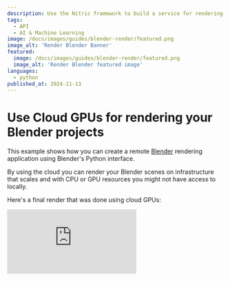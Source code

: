 ```yaml
---
description: Use the Nitric framework to build a service for rendering Blender scenes using cloud GPUs
tags:
  - API
  - AI & Machine Learning
image: /docs/images/guides/blender-render/featured.png
image_alt: 'Render Blender Banner'
featured:
  image: /docs/images/guides/blender-render/featured.png
  image_alt: 'Render Blender featured image'
languages:
  - python
published_at: 2024-11-13
---
```


# Use Cloud GPUs for rendering your Blender projects

This example shows how you can create a remote [Blender](https://www.blender.org/) rendering application using Blender's Python interface.

By using the cloud you can render your Blender scenes on infrastructure that scales and with CPU or GPU resources you might not have access to locally.

Here's a final render that was done using cloud GPUs:

<div>
  <div className="video-container">
    <iframe
      src="https://www.youtube-nocookie.com/embed/JoiAtMZ3HME"
      title="Nitric Logo Blender"
      frameBorder="0"
      allow="accelerometer; autoplay; clipboard-write; encrypted-media; gyroscope; picture-in-picture; web-share"
      allowFullScreen
    />
  </div>
</div>

## Prerequisites

This guide may require you have basic knowledge on how Blender works, and the access to or ability to create Blender scenes for testing.

- [UV](https://docs.astral.sh/uv/) - for dependency management
- The [Nitric CLI](/get-started/installation)
- An [AWS](https://aws.amazon.com) or [Google Cloud](https://cloud.google.com) account (_your choice_)
- [Blender](https://www.blender.org/download/) - for creating your Blender scenes

## Getting started

We'll start by creating a new Nitric project.

<Note>
  If you want to take a look at the finished code, it can be found
  [here](https://github.com/nitrictech/examples/tree/main/v1/blender-render).
</Note>

```bash
nitric new blender-rendering py-starter
```

We can then resolve our dependencies.

```bash
uv sync
```

We'll also add [bpy](https://docs.blender.org/api/current/info_overview.html#python-in-blender) as an optional dependency. By making it an optional dependency, we can choose to only install it for the containers that require it, reducing the size of the containers. `bpy` is the API that will interact with the Blender environment for setting up and rendering our scenes. The version of `bpy` should match the version of Blender you intend on using.

```bash
uv add bpy==4.2.0 --optional ml
```

We'll organize our project structure like so:

```text
+--common/
|  +-- __init__.py
|  +-- resources.py
+--batches/
|  +-- renderer.py
+--services/
|  +-- api.py
+-- blender.dockerfile
+-- blender.dockerignore
+--.gitignore
+--.python-version
+-- pyproject.toml
+-- python.dockerfile
+-- python.dockerignore
+-- nitric.yaml
+-- README.md
```

## Creating the resources

We'll start by creating a file to define our Nitric resources. For this project, we'll need an API, a batch job, and two buckets: one for the .blend files and another for the resulting renders. The API will interact with the buckets, while the batch job will handle the long-running render tasks.

```python title:common/resources.py
from nitric.resources import api, job, bucket

main_api = api("main")

renderer_job = job("render-image")

blend_bucket = bucket("blend-files")
rendered_bucket = bucket("rendered-bucket")
```

## Routes for our API

Now that we have defined resources, we can import our API and add some routes to access the buckets. Start by importing the resources and adding permissions to the resources.

```python title:services/api.py
import json

from nitric.application import Nitric
from nitric.context import HttpContext
from nitric.resources import BucketNotificationContext

from common.resources import rendered_bucket, main_api, blend_bucket, renderer_job

readable_rendered_bucket = rendered_bucket.allow("read")
readable_writeable_blend_bucket = blend_bucket.allow("write", "read")
submittable_renderer_job = renderer_job.allow("submit")

Nitric.run()
```

We'll then write a route for getting a file from the rendered bucket. These will get a signed download url and redirect the user to this url for downloading the content.

```python title:services/api.py
# !collapse(1:11) collapsed
import json

from nitric.application import Nitric
from nitric.context import HttpContext
from nitric.resources import BucketNotificationContext

from common.resources import rendered_bucket, main_api, blend_bucket, renderer_job

readable_rendered_bucket = rendered_bucket.allow("read")
readable_writeable_blend_bucket = blend_bucket.allow("write", "read")
submittable_renderer_job = renderer_job.allow("submit")

@main_api.get("/render/:file")
async def get_image(ctx: HttpContext):
  file_name = ctx.req.params['file']

  download_url = await readable_writeable_blend_bucket.file(file_name).download_url(3600)

  ctx.res.headers["Location"] = download_url
  ctx.res.status = 303

  return ctx

Nitric.run()
```

The final route will be for adding a `.blend` file for rendering as well as the render settings for the scene. This will add the contents of the request to a file in the blend bucket by redirecting the request to the upload URL after adding the metadata to the bucket.

```python title:services/api.py
# !collapse(1:22) collapsed
import json

from nitric.application import Nitric
from nitric.context import HttpContext
from nitric.resources import BucketNotificationContext

from common.resources import rendered_bucket, main_api, blend_bucket, renderer_job

readable_rendered_bucket = rendered_bucket.allow("read")
readable_writeable_blend_bucket = blend_bucket.allow("write", "read")
submittable_renderer_job = renderer_job.allow("submit")

@main_api.get("/render/:file")
async def get_render(ctx: HttpContext):
  file_name = ctx.req.params['file']

  download_url = await readable_writeable_blend_bucket.file(file_name).download_url(3600)

  ctx.res.headers["Location"] = download_url
  ctx.res.status = 303

  return ctx

@main_api.put("/:blend")
async def write_render(ctx: HttpContext):
  blend_scene_key = ctx.req.params["blend"]

  # Write the blend scene rendering settings
  raw_metadata = {
    "file_format": str(ctx.req.query.get('file_format', ['PNG'])[0]),
    "fps": int(ctx.req.query.get('fps', [0])[0]),
    "device": str(ctx.req.query.get('device', ['GPU'])[0]),
    "engine": str(ctx.req.query.get('engine', ['CYCLES'])[0]),
    "animate": bool(ctx.req.query.get('animate', [False])[0]),
  }
  metadata = bytes(json.dumps(raw_metadata), encoding="utf-8")

  await readable_writeable_blend_bucket.file(f"metadata-{blend_scene_key}.json").write(metadata)

  # Write the blend scene to the bucket using an upload URL
  blend_upload_url = await readable_writeable_blend_bucket.file(f"blend-{blend_scene_key}.blend").upload_url()

  ctx.res.headers["Location"] = blend_upload_url
  ctx.res.status = 307

  return ctx

Nitric.run()
```

We will add a storage listener which will be triggered by files being added to the `blend_bucket`. This is so we can trigger the rendering job when the rendering metadata and the `.blend` file are added to the bucket. By making this start from the listener instead of the API, we can set up workflows where rendering could be triggered from adding files to buckets manually.

```python
# !collapse(1:46) collapsed
import json

from nitric.application import Nitric
from nitric.context import HttpContext
from nitric.resources import BucketNotificationContext

from common.resources import rendered_bucket, main_api, blend_bucket, renderer_job

readable_rendered_bucket = rendered_bucket.allow("read")
readable_writeable_blend_bucket = blend_bucket.allow("write", "read")
submittable_renderer_job = renderer_job.allow("submit")

@main_api.get("/render/:file")
async def get_render(ctx: HttpContext):
  file_name = ctx.req.params['file']

  download_url = await readable_writeable_blend_bucket.file(file_name).download_url(3600)

  ctx.res.headers["Location"] = download_url
  ctx.res.status = 303

  return ctx

@main_api.put("/:blend")
async def write_render(ctx: HttpContext):
  blend_scene_key = ctx.req.params["blend"]

  # Write the blend scene rendering settings
  raw_metadata = {
    "file_format": str(ctx.req.query.get('file_format', ['PNG'])[0]),
    "fps": int(ctx.req.query.get('fps', [0])[0]),
    "device": str(ctx.req.query.get('device', ['GPU'])[0]),
    "engine": str(ctx.req.query.get('engine', ['CYCLES'])[0]),
    "animate": bool(ctx.req.query.get('animate', [False])[0]),
  }
  metadata = bytes(json.dumps(raw_metadata), encoding="utf-8")

  await readable_writeable_blend_bucket.file(f"metadata-{blend_scene_key}.json").write(metadata)

  # Write the blend scene to the bucket using an upload URL
  blend_upload_url = await readable_writeable_blend_bucket.file(f"blend-{blend_scene_key}.blend").upload_url()

  ctx.res.headers["Location"] = blend_upload_url
  ctx.res.status = 307

  return ctx

@blend_bucket.on("write", "blend-")
async def on_written_image(ctx: BucketNotificationContext):
  key_without_extension = ctx.req.key.split(".")[0][6:]

  await submittable_renderer_job.submit(
    {
      "key": key_without_extension,
    }
  )

  return ctx

Nitric.run()
```

## Using bpy for scripted blender rendering

Start by adding our imports and the resources we defined earlier.

```python title:batches/renderer.py
import os.path
import json
import glob

from nitric.context import JobContext
from nitric.application import Nitric
from common.resources import rendered_bucket, renderer_job, blend_bucket

readable_blend_bucket = blend_bucket.allow("read")
writeable_rendered_bucket = rendered_bucket.allow("write")

@renderer_job(cpus=1, memory=1024, gpus=0)
async def render_image(ctx: JobContext):
  return ctx
```

Next, we'll add functionality to render the scene based on the file that is sent in the job context. Start by pointing `bpy` to the blender binary.

```python title:batches/renderer.py
# !collapse(1:10) collapsed
import os.path
import json
import glob

from nitric.context import JobContext
from nitric.application import Nitric
from common.resources import rendered_bucket, renderer_job, blend_bucket

readable_blend_bucket = blend_bucket.allow("read")
writeable_rendered_bucket = rendered_bucket.allow("write")

@renderer_job(cpus=1, memory=1024, gpus=0)
async def render_image(ctx: JobContext):
  import bpy

  blend_key = ctx.req.data["key"]

  # Register the blender binary
  blender_bin = "blender"

  if os.path.isfile(blender_bin):
    bpy.app.binary_path = blender_bin
  else:
    ctx.res.success = False
    return ctx

  return ctx

Nitric.run()
```

Next, we'll read the blend file from the bucket that matches the key sent in the context and write it to a file accessible by the blender renderer. The line `bpy.ops.wm.open_mainfile(filepath="input")` will set the input scene for the renderer.

```python title:batches/renderer.py
# !collapse(1:10) collapsed
import os.path
import json
import glob

from nitric.context import JobContext
from nitric.application import Nitric
from common.resources import rendered_bucket, renderer_job, blend_bucket

readable_blend_bucket = blend_bucket.allow("read")
writeable_rendered_bucket = rendered_bucket.allow("write")

@renderer_job(cpus=1, memory=1024, gpus=0)
# !collapse(1:14) collapsed
async def render_image(ctx: JobContext):
  import bpy

  blend_key = ctx.req.data["key"]

  # Register the blender binary
  blender_bin = "blender"

  if os.path.isfile(blender_bin):
    bpy.app.binary_path = blender_bin
  else:
    ctx.res.success = False
    return ctx

  # load the file from a bucket to a local file
  blend_file = await readable_blend_bucket.file(f"blend-{blend_key}.blend").read()

  with open("input", "wb") as f:
    f.write(blend_file)

  bpy.ops.wm.open_mainfile(filepath="input")

  return ctx


Nitric.run()
```

We'll then set the settings for the render engine based on the metadata that was added to the bucket.

```python title:batches/renderer.py
# !collapse(1:10) collapsed
import os.path
import json
import glob

from nitric.context import JobContext
from nitric.application import Nitric
from common.resources import rendered_bucket, renderer_job, blend_bucket

readable_blend_bucket = blend_bucket.allow("read")
writeable_rendered_bucket = rendered_bucket.allow("write")

@renderer_job(cpus=1, memory=1024, gpus=0)
# !collapse(1:22) collapsed
async def render_image(ctx: JobContext):
  import bpy

  blend_key = ctx.req.data["key"]

  # Register the blender binary
  blender_bin = "blender"

  if os.path.isfile(blender_bin):
    bpy.app.binary_path = blender_bin
  else:
    ctx.res.success = False
    return ctx

  # load the file from a bucket to a local file
  blend_file = await readable_blend_bucket.file(f"blend-{blend_key}.blend").read()

  with open("input", "wb") as f:
    f.write(blend_file)

  bpy.ops.wm.open_mainfile(filepath="input")

  raw_metadata = await readable_blend_bucket.file(f"{blend_key}.metadata.json").read()

  metadata = json.loads(raw_metadata)

  bpy.context.scene.render.filepath = blend_key
  bpy.context.scene.render.engine = metadata.get('engine')
  bpy.context.scene.cycles.device = metadata.get('device')
  bpy.context.scene.render.image_settings.file_format = metadata.get('file_format')
  bpy.context.scene.render.fps = metadata.get('fps')

  return ctx


Nitric.run()
```

The next step, is rendering depending on whether the requested scene needs to be animated or not.

```python title:batches/renderer.py
# !collapse(1:10) collapsed
import os.path
import json
import glob

from nitric.context import JobContext
from nitric.application import Nitric
from common.resources import rendered_bucket, renderer_job, blend_bucket

readable_blend_bucket = blend_bucket.allow("read")
writeable_rendered_bucket = rendered_bucket.allow("write")

@renderer_job(cpus=1, memory=1024, gpus=0)
# !collapse(1:32) collapsed
async def render_image(ctx: JobContext):
  import bpy

  blend_key = ctx.req.data["key"]

  # Register the blender binary
  blender_bin = "blender"

  if os.path.isfile(blender_bin):
    bpy.app.binary_path = blender_bin
  else:
    ctx.res.success = False
    return ctx

  # load the file from a bucket to a local file
  blend_file = await readable_blend_bucket.file(f"blend-{blend_key}.blend").read()

  with open("input", "wb") as f:
    f.write(blend_file)

  bpy.ops.wm.open_mainfile(filepath="input")

  raw_metadata = await readable_blend_bucket.file(f"{blend_key}.metadata.json").read()

  metadata = json.loads(raw_metadata)

  bpy.context.scene.render.filepath = blend_key
  bpy.context.scene.render.engine = metadata.get('engine')
  bpy.context.scene.cycles.device = metadata.get('device')
  bpy.context.scene.render.image_settings.file_format = metadata.get('file_format')
  bpy.context.scene.render.fps = metadata.get('fps')

  if metadata.get('animate'):
    bpy.ops.render.render(animation=True)
  else:
    bpy.ops.render.render(write_still=True)

  return ctx


Nitric.run()
```

With the rendering complete, we'll read the contents of the outputted render and add it to the bucket. We use a glob pattern to find the outputted file using the blend file key as the prefix.

```python title:batches/renderer.py
# !collapse(1:10) collapsed
import os.path
import json
import glob

from nitric.context import JobContext
from nitric.application import Nitric
from common.resources import rendered_bucket, renderer_job, blend_bucket

readable_blend_bucket = blend_bucket.allow("read")
writeable_rendered_bucket = rendered_bucket.allow("write")

@renderer_job(cpus=1, memory=1024, gpus=0)
# !collapse(1:37) collapsed
async def render_image(ctx: JobContext):
  import bpy

  blend_key = ctx.req.data["key"]

  # Register the blender binary
  blender_bin = "blender"

  if os.path.isfile(blender_bin):
    bpy.app.binary_path = blender_bin
  else:
    ctx.res.success = False
    return ctx

  # load the file from a bucket to a local file
  blend_file = await readable_blend_bucket.file(f"blend-{blend_key}.blend").read()

  with open("input", "wb") as f:
    f.write(blend_file)

  bpy.ops.wm.open_mainfile(filepath="input")

  raw_metadata = await readable_blend_bucket.file(f"{blend_key}.metadata.json").read()

  metadata = json.loads(raw_metadata)

  bpy.context.scene.render.filepath = blend_key
  bpy.context.scene.render.engine = metadata.get('engine')
  bpy.context.scene.cycles.device = metadata.get('device')
  bpy.context.scene.render.image_settings.file_format = metadata.get('file_format')
  bpy.context.scene.render.fps = metadata.get('fps')

  if metadata.get('animate'):
    bpy.ops.render.render(animation=True)
  else:
    bpy.ops.render.render(write_still=True)

  file_name = glob.glob(f"{blend_key}*")[0]
  with open(file_name, "rb") as f:
    image_bytes = f.read()

    await writeable_rendered_bucket.file(file_name).write(image_bytes)

  return ctx


Nitric.run()
```

## Creating GPU enabled dockerfiles

With our code complete, we can write a dockerfile that our batch job will run in. Start with the base image that copies our application code and resolves the dependencies using `uv`.

```dockerfile title:blender.dockerfile
FROM ghcr.io/astral-sh/uv:python3.11-bookworm AS builder

ARG HANDLER
ENV HANDLER=${HANDLER}

ENV UV_COMPILE_BYTECODE=1 UV_LINK_MODE=copy PYTHONPATH=.

WORKDIR /app

RUN --mount=type=cache,target=/root/.cache/uv \
  --mount=type=bind,source=uv.lock,target=uv.lock \
  --mount=type=bind,source=pyproject.toml,target=pyproject.toml \
  uv sync --frozen -v --no-install-project --extra ml --no-dev --no-python-downloads

COPY . /app

RUN --mount=type=cache,target=/root/.cache/uv \
  uv sync --frozen -v --no-dev --extra ml --no-python-downloads
```

The next stage is another image with the base image of `nvidia/cuda` which will enable CUDA support with the render engine. We'll set some environment variables to enable GPU use and download some apt dependencies that blender requires.

```dockerfile title:blender.dockerfile
# !collapse(1:18) collapsed
FROM ghcr.io/astral-sh/uv:python3.11-bookworm AS builder

ARG HANDLER
ENV HANDLER=${HANDLER}

ENV UV_COMPILE_BYTECODE=1 UV_LINK_MODE=copy PYTHONPATH=.

WORKDIR /app

RUN --mount=type=cache,target=/root/.cache/uv \
  --mount=type=bind,source=uv.lock,target=uv.lock \
  --mount=type=bind,source=pyproject.toml,target=pyproject.toml \
  uv sync --frozen -v --no-install-project --extra ml --no-dev --no-python-downloads

COPY . /app

RUN --mount=type=cache,target=/root/.cache/uv \
  uv sync --frozen -v --no-dev --extra ml --no-python-downloads

FROM nvidia/cuda:12.6.2-cudnn-runtime-ubuntu24.04

ENV NVIDIA_DRIVER_CAPABILITIES=all
ENV NVIDIA_REQUIRE_CUDA="cuda>=8.0"

RUN --mount=type=cache,target=/var/cache/apt/archives \
  apt-get update && apt-get install -y \
  software-properties-common \
  build-essential \
  libxi6 \
  libglu1-mesa \
  libgl1 \
  libglx-mesa0  \
  libxxf86vm1 \
  libxkbcommon0 \
  libsm6 \
  libxext6 \
  libxrender1 \
  libxrandr2 \
  libx11-6 \
  xorg \
  libxkbcommon0 \
  ffmpeg \
  wget \
  curl \
  ca-certificates && \
  # Add python 3.11
  add-apt-repository ppa:deadsnakes/ppa && \
  apt-get install -y python3.11 && \
  ln -sf /usr/bin/python3.11 /usr/local/bin/python3.11 && \
  ln -sf /usr/bin/python3.11 /usr/local/bin/python3 && \
  ln -sf /usr/bin/python3.11 /usr/local/bin/python
```

We'll then download blender using the `ADD` command, downloading and extracting the file into the `/app` directory so it can be used by our job application.

```dockerfile title:blender.dockerfile
# !collapse(1:51) collapsed
FROM ghcr.io/astral-sh/uv:python3.11-bookworm AS builder

ARG HANDLER
ENV HANDLER=${HANDLER}

ENV UV_COMPILE_BYTECODE=1 UV_LINK_MODE=copy PYTHONPATH=.

WORKDIR /app

RUN --mount=type=cache,target=/root/.cache/uv \
  --mount=type=bind,source=uv.lock,target=uv.lock \
  --mount=type=bind,source=pyproject.toml,target=pyproject.toml \
  uv sync --frozen -v --no-install-project --extra ml --no-dev --no-python-downloads

COPY . /app

RUN --mount=type=cache,target=/root/.cache/uv \
  uv sync --frozen -v --no-dev --extra ml --no-python-downloads

FROM nvidia/cuda:12.6.2-cudnn-runtime-ubuntu24.04

ENV NVIDIA_DRIVER_CAPABILITIES=all
ENV NVIDIA_REQUIRE_CUDA="cuda>=8.0"

RUN --mount=type=cache,target=/var/cache/apt/archives \
  apt-get update && apt-get install -y \
  software-properties-common \
  build-essential \
  libxi6 \
  libglu1-mesa \
  libgl1 \
  libglx-mesa0  \
  libxxf86vm1 \
  libxkbcommon0 \
  libsm6 \
  libxext6 \
  libxrender1 \
  libxrandr2 \
  libx11-6 \
  xorg \
  libxkbcommon0 \
  ffmpeg \
  wget \
  curl \
  ca-certificates && \
  add-apt-repository ppa:deadsnakes/ppa && \
  apt-get install -y python3.11 && \
  ln -sf /usr/bin/python3.11 /usr/local/bin/python3.11 && \
  ln -sf /usr/bin/python3.11 /usr/local/bin/python3 && \
  ln -sf /usr/bin/python3.11 /usr/local/bin/python

  # Blender variables used for specifying the blender version
  ARG BLENDER_OS="linux-x64"
  ARG BL_VERSION_SHORT="4.2"
  ARG BL_VERSION_FULL="4.2.2"
  ARG BL_DL_ROOT_URL="https://mirrors.ocf.berkeley.edu/blender/release"
  ARG BLENDER_DL_URL=${BL_DL_ROOT_URL}/Blender${BL_VERSION_SHORT}/blender-${BL_VERSION_FULL}-${BLENDER_OS}.tar.xz

  WORKDIR /app

  # Download and unpack Blender
  ADD $BLENDER_DL_URL blender
```

Finally, we'll make sure we add our code from the base image and set the entrypoint as the python code.

```dockerfile title:blender.dockerfile
# !collapse(1:63) collapsed
FROM ghcr.io/astral-sh/uv:python3.11-bookworm AS builder

ARG HANDLER
ENV HANDLER=${HANDLER}

ENV UV_COMPILE_BYTECODE=1 UV_LINK_MODE=copy PYTHONPATH=.

WORKDIR /app

RUN --mount=type=cache,target=/root/.cache/uv \
  --mount=type=bind,source=uv.lock,target=uv.lock \
  --mount=type=bind,source=pyproject.toml,target=pyproject.toml \
  uv sync --frozen -v --no-install-project --extra ml --no-dev --no-python-downloads

COPY . /app

RUN --mount=type=cache,target=/root/.cache/uv \
  uv sync --frozen -v --no-dev --extra ml --no-python-downloads

FROM nvidia/cuda:12.6.2-cudnn-runtime-ubuntu24.04

ENV NVIDIA_DRIVER_CAPABILITIES=all
ENV NVIDIA_REQUIRE_CUDA="cuda>=8.0"

RUN --mount=type=cache,target=/var/cache/apt/archives \
  apt-get update && apt-get install -y \
  software-properties-common \
  build-essential \
  libxi6 \
  libglu1-mesa \
  libgl1 \
  libglx-mesa0  \
  libxxf86vm1 \
  libxkbcommon0 \
  libsm6 \
  libxext6 \
  libxrender1 \
  libxrandr2 \
  libx11-6 \
  xorg \
  libxkbcommon0 \
  ffmpeg \
  wget \
  curl \
  ca-certificates && \
  add-apt-repository ppa:deadsnakes/ppa && \
  apt-get install -y python3.11 && \
  ln -sf /usr/bin/python3.11 /usr/local/bin/python3.11 && \
  ln -sf /usr/bin/python3.11 /usr/local/bin/python3 && \
  ln -sf /usr/bin/python3.11 /usr/local/bin/python

# Blender variables used for specifying the blender version
ARG BLENDER_OS="linux-x64"
ARG BL_VERSION_SHORT="4.2"
ARG BL_VERSION_FULL="4.2.2"
ARG BL_DL_ROOT_URL="https://mirrors.ocf.berkeley.edu/blender/release"
ARG BLENDER_DL_URL=${BL_DL_ROOT_URL}/Blender${BL_VERSION_SHORT}/blender-${BL_VERSION_FULL}-${BLENDER_OS}.tar.xz

WORKDIR /app

# Download and unpack Blender
ADD $BLENDER_DL_URL blender

ARG HANDLER

ENV HANDLER=${HANDLER}
ENV PYTHONUNBUFFERED=TRUE
ENV PYTHONPATH="."

# Copy the application from the builder
COPY --from=builder --chown=app:app /app /app

# Place executables in the environment at the front of the path
ENV PATH="/app/.venv/bin:$PATH"

# Run the service using the path to the handler
ENTRYPOINT python -u $HANDLER
```

Add two dockerignore files to help optimize the size of the image. These will be `python.dockerignore` and `blender.dockerignore`.

```text
.mypy_cache/
.nitric/
.venv/
nitric-spec.json
nitric.yaml
README.md
```

We can update the `nitric.yaml` file to allow our services and batch jobs to use the custom docker runtime we set up and point to the services directly.

```yaml title:nitric.yaml
name: blender-render
services:
  - match: services/*.py
    start: uv run watchmedo auto-restart -p *.py --no-restart-on-command-exit -R python -- -u $SERVICE_PATH
    runtime: python

batch-services:
  - match: batches/*.py
    start: uv run watchmedo auto-restart -p *.py --no-restart-on-command-exit -R python -- -u $SERVICE_PATH
    runtime: blender

runtimes:
  blender:
    dockerfile: blender.dockerfile
  python:
    dockerfile: python.dockerfile
```

We'll also need to add `batch-services` as a preview feature.

```yaml title:nitric.yaml
# !collapse(1:17) collapsed
name: blender-render
services:
  - match: services/*.py
    start: uv run watchmedo auto-restart -p *.py --no-restart-on-command-exit -R python -- -u $SERVICE_PATH
    runtime: python

batch-services:
  - match: batches/*.py
    start: uv run watchmedo auto-restart -p *.py --no-restart-on-command-exit -R python -- -u $SERVICE_PATH
    runtime: blender

runtimes:
  blender:
    dockerfile: blender.dockerfile
  python:
    dockerfile: python.dockerfile

preview:
  - batch-services
```

## Run your renderer locally

We can test our application locally using:

```bash
nitric run
```

We can then use any HTTP client capable of sending binary data with the request, like the Nitric [local dashboard](/get-started/foundations/projects/local-development#local-dashboard). Start by making a request using a static `.blend` scene:

```bash
curl --request PUT --data-binary "@cube.blend" http://localhost:4001/cube
```

We can then use the following request to render an animation. We have modified the render settings by setting

- animate: true
- device: GPU
- engine: CYCLES
- fps: 30
- file_format: FFMPEG

```bash
curl --request PUT --data-binary "@animation.blend" "http://localhost:4001/animation?animate=true&device=GPU&engine=CYCLES&fps=30&file_format=FFMPEG"
```

## Deploy to the cloud

At this point, you can deploy what you've built to any of the supported cloud providers. In this example we'll deploy to AWS. Start by setting up your credentials and configuration for the [nitric/aws provider](/providers/pulumi/aws).

Next, we'll need to create a stack file (deployment target). A stack is a deployed instance of an application. You might want separate stacks for each environment, such as stacks for `dev`, `test`, and `prod`. For now, let's start by creating a file for the `dev` stack.

The `stack new` command below will create a stack named `dev` that uses the `aws` provider.

```
nitric stack new dev aws
```

Edit the stack file `nitric.dev.yaml` and set your preferred AWS region, for example `us-east-1`.

<Note>
  You are responsible for staying within the limits of the free tier or any
  costs associated with deployment.
</Note>

Let's try deploying the stack with the `up` command:

```bash
nitric up
```

When the deployment is complete, go to the relevant cloud console and you'll be able to see and interact with your Blender rendering application.

To tear down your application from the cloud, use the `down` command:

```bash
nitric down
```

## Summary

In this guide, we've created a remote Blender Renderer using Python and Nitric. We showed how to use batch jobs to run long-running workloads and connect these jobs to buckets to store rendered output. We also demonstrated how to expose buckets using simple CRUD routes on a cloud API. Finally, we were able to create dockerfiles with GPU support for optimal Blender rendering speeds.

For more information and advanced usage, refer to the [Nitric documentation](/).
